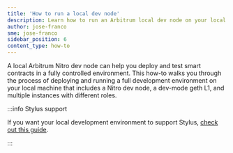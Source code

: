 ```yaml
---
title: 'How to run a local dev node'
description: Learn how to run an Arbitrum local dev node on your local machine.
author: jose-franco
sme: jose-franco
sidebar_position: 6
content_type: how-to
---
```


A local Arbitrum Nitro dev node can help you deploy and test smart contracts in a fully controlled environment. This how-to walks you through the process of deploying and running a full development environment on your local machine that includes a Nitro dev node, a dev-mode geth L1, and multiple instances with different roles.

:::info Stylus support

If you want your local development environment to support Stylus, [check out this guide](/stylus/how-tos/local-stylus-dev-node.mdx).

:::


<LocalDevNodeSetupInstructions branch="release" />
